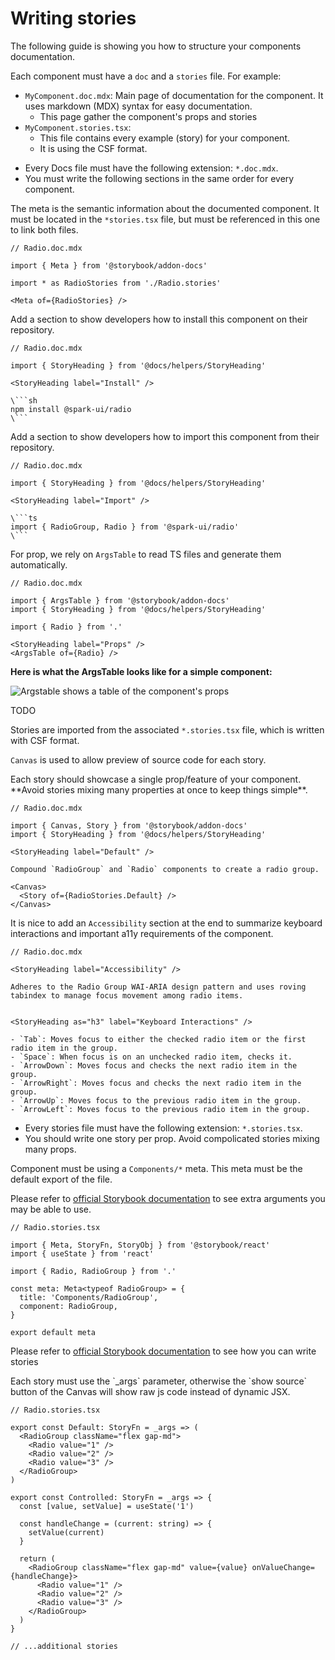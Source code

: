 

<Meta title="Contributing/Writing stories" />

# Writing stories

The following guide is showing you how to structure your components documentation.

<StoryHeading label="Docs VS Stories" />

Each component must have a `doc` and a `stories` file. For example:

- `MyComponent.doc.mdx`: Main page of documentation for the component. It uses markdown (MDX) syntax for easy documentation.
  - This page gather the component's props and stories
- `MyComponent.stories.tsx`:
  - This file contains every example (story) for your component.
  - It is using the CSF format.

<StoryHeading label="Docs" />

<StoryHeading label="Docs guidelines" as="h3" />

- Every Docs file must have the following extension: `*.doc.mdx`.
- You must write the following sections in the same order for every component.

<StoryHeading label="1. Referencing the Meta" as="h3" />

The meta is the semantic information about the documented component.
It must be located in the `*stories.tsx` file, but must be referenced in this one to link both files.

```
// Radio.doc.mdx

import { Meta } from '@storybook/addon-docs'

import * as RadioStories from './Radio.stories'

<Meta of={RadioStories} />
```

<StoryHeading label="2. Install" as="h3" />

Add a section to show developers how to install this component on their repository.

````
// Radio.doc.mdx

import { StoryHeading } from '@docs/helpers/StoryHeading'

<StoryHeading label="Install" />

\```sh
npm install @spark-ui/radio
\```
````

<StoryHeading label="3. Import" as="h3" />

Add a section to show developers how to import this component from their repository.

````
// Radio.doc.mdx

import { StoryHeading } from '@docs/helpers/StoryHeading'

<StoryHeading label="Import" />

\```ts
import { RadioGroup, Radio } from '@spark-ui/radio'
\```
````

<StoryHeading label="4. Props" as="h3" />

<StoryHeading label="Props for single components" as="h4" />

For prop, we rely on `ArgsTable` to read TS files and generate them automatically.

```
// Radio.doc.mdx

import { ArgsTable } from '@storybook/addon-docs'
import { StoryHeading } from '@docs/helpers/StoryHeading'

import { Radio } from '.'

<StoryHeading label="Props" />
<ArgsTable of={Radio} />
```

**Here is what the ArgsTable looks like for a simple component:**

<img width={800} src={ArgstableImg} alt="Argstable shows a table of the component's props" />

<StoryHeading label="Props for compound components" as="h4" />

TODO

<StoryHeading label="5. Linking stories" as="h3" />

Stories are imported from the associated `*.stories.tsx` file, which is written with CSF format.

`Canvas` is used to allow preview of source code for each story.

<Alert kind="warning">
  Each story should showcase a single prop/feature of your component. **Avoid stories mixing many
  properties at once to keep things simple**.
</Alert>

```
// Radio.doc.mdx

import { Canvas, Story } from '@storybook/addon-docs'
import { StoryHeading } from '@docs/helpers/StoryHeading'

<StoryHeading label="Default" />

Compound `RadioGroup` and `Radio` components to create a radio group.

<Canvas>
  <Story of={RadioStories.Default} />
</Canvas>
```

<StoryHeading label="6. Accessibility" as="h3" />

It is nice to add an `Accessibility` section at the end to summarize keyboard interactions and important a11y requirements of the component.

```
// Radio.doc.mdx

<StoryHeading label="Accessibility" />

Adheres to the Radio Group WAI-ARIA design pattern and uses roving tabindex to manage focus movement among radio items.


<StoryHeading as="h3" label="Keyboard Interactions" />

- `Tab`: Moves focus to either the checked radio item or the first radio item in the group.
- `Space`: When focus is on an unchecked radio item, checks it.
- `ArrowDown`: Moves focus and checks the next radio item in the group.
- `ArrowRight`: Moves focus and checks the next radio item in the group.
- `ArrowUp`: Moves focus to the previous radio item in the group.
- `ArrowLeft`: Moves focus to the previous radio item in the group.

```

<StoryHeading label="Stories" />

<StoryHeading label="Guidelines" as="h3" />

- Every stories file must have the following extension: `*.stories.tsx`.
- You should write one story per prop. Avoid compolicated stories mixing many props.

<StoryHeading label="1. Define the Meta" as="h3" />

Component must be using a `Components/*` meta. This meta must be the default export of the file.

Please refer to [official Storybook documentation](https://storybook.js.org/docs/7.0/react/writing-stories/introduction#default-export) to see extra arguments you may be able to use.

```tsx
// Radio.stories.tsx

import { Meta, StoryFn, StoryObj } from '@storybook/react'
import { useState } from 'react'

import { Radio, RadioGroup } from '.'

const meta: Meta<typeof RadioGroup> = {
  title: 'Components/RadioGroup',
  component: RadioGroup,
}

export default meta
```

<StoryHeading label="2. Write down your stories" as="h3" />

Please refer to [official Storybook documentation](https://storybook.js.org/docs/7.0/react/writing-stories/introduction#defining-stories) to see how you can write stories

<Alert kind="warning">
  Each story must use the `_args` parameter, otherwise the `show source` button of the Canvas will
  show raw js code instead of dynamic JSX.
</Alert>

```tsx
// Radio.stories.tsx

export const Default: StoryFn = _args => (
  <RadioGroup className="flex gap-md">
    <Radio value="1" />
    <Radio value="2" />
    <Radio value="3" />
  </RadioGroup>
)

export const Controlled: StoryFn = _args => {
  const [value, setValue] = useState('1')

  const handleChange = (current: string) => {
    setValue(current)
  }

  return (
    <RadioGroup className="flex gap-md" value={value} onValueChange={handleChange}>
      <Radio value="1" />
      <Radio value="2" />
      <Radio value="3" />
    </RadioGroup>
  )
}

// ...additional stories
```
